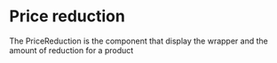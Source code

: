 

<Meta of={PriceReductionStories} />

# Price reduction

The PriceReduction is the component that display the wrapper and the amount of reduction for a product

<Canvas of={PriceReductionStories.Default} />
